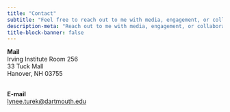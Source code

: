 ```yaml
---
title: "Contact"
subtitle: "Feel free to reach out to me with media, engagement, or collaboration inquiries. I would love to hear from you!"
description-meta: "Reach out to me with media, engagement, or collaboration inquiries."
title-block-banner: false
---
```


**Mail** <br/>
Irving Institute Room 256 <br/>
33 Tuck Mall <br/>
Hanover, NH 03755 <br/><br/>

**E-mail** <br/>
<lynee.turek@dartmouth.edu>

